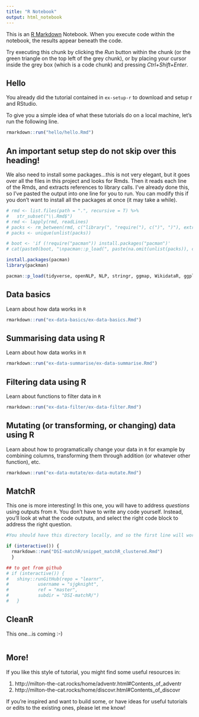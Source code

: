 ```yaml
---
title: "R Notebook"
output: html_notebook
---
```


This is an [R Markdown](http://rmarkdown.rstudio.com) Notebook. When you execute code within the notebook, the results appear beneath the code. 

Try executing this chunk by clicking the *Run* button within the chunk (or the green triangle on the top left of the grey chunk), or by placing your cursor inside the grey box (which is a code chunk) and pressing *Ctrl+Shift+Enter*. 


## Hello
You already did the tutorial contained in `ex-setup-r` to download and setup r and RStudio. 

To give you a simple idea of what these tutorials do on a local machine, let's run the following line. 

```r

rmarkdown::run("hello/hello.Rmd")

```
## An important setup step do not skip over this heading!
We also need to install some packages...this is not very elegant, but it goes over all the files in this project and looks for Rmds. Then it reads each line of the Rmds, and extracts references to library calls. I've already done this, so I've pasted the output into one line for you to run.  You can modify this if you don't want to install all the packages at once (it may take a while). 

```r
# rmd <- list.files(path = ".", recursive = T) %>%
#   str_subset("\\.Rmd$") 
# rmd <- lapply(rmd, readLines)
# packs <- rm_between(rmd, c("library(", "require("), c(")", ")"), extract=TRUE)
# packs <- unique(unlist(packs))

# boot <- 'if (!require("pacman")) install.packages("pacman")'
# cat(paste0(boot, "\npacman::p_load(", paste(na.omit(unlist(packs)), collapse=", "), ")\n"))

install.packages(pacman)
library(packman)

pacman::p_load(tidyverse, openNLP, NLP, stringr, ggmap, WikidataR, ggplot2, psych, doBy, reshape2, knitr, lattice, learnr, dslabs, shiny, gradethis, textdata, wordcloud, ggwordcloud, wordcloud2, kableExtra, RSentiment, sentimentr, tidytext, corrplot, rsconnect, nycflights13, Lahman, qdapRegex)

```



## Data basics
Learn about how data works in `R` 
```r

rmarkdown::run("ex-data-basics/ex-data-basics.Rmd")

```

## Summarising data using R
Learn about how data works in `R` 
```r

rmarkdown::run("ex-data-summarise/ex-data-summarise.Rmd")

```


## Filtering data using R
Learn about functions to filter data in `R` 
```r

rmarkdown::run("ex-data-filter/ex-data-filter.Rmd")

```

## Mutating (or transforming, or changing) data using R
Learn about how to programatically change your data in `R` for example by combining columns, transforming them through addition (or whatever other function), etc.
```r

rmarkdown::run("ex-data-mutate/ex-data-mutate.Rmd")

```


## MatchR

This one is more interesting! In this one, you will have to address _questions_ using outputs from `R`. You don't have to write any code yourself.  Instead, you'll look at what the code outputs, and select the right code block to address the right question.

```r
#You should have this directory locally, and so the first line will work.  If you want to check you have the most current version, uncomment the github lines and run that. 

if (interactive()) {
  rmarkdown::run("DSI-matchR/snippet_matchR_clustered.Rmd")
  }

## to get from github
# if (interactive()) {
#   shiny::runGitHub(repo = "learnr", 
#           username = "sjgknight",
#           ref = "master",
#           subdir = "DSI-matchR/")
#   }
```

## CleanR

This one…is coming :-)

```r


```




## More!
If you like this style of tutorial, you might find some useful resources in:

1. http://milton-the-cat.rocks/home/adventr.html#Contents_of_adventr 
2. http://milton-the-cat.rocks/home/discovr.html#Contents_of_discovr

If you're inspired and want to build some, or have ideas for useful tutorials or edits to the existing ones, please let me know!
